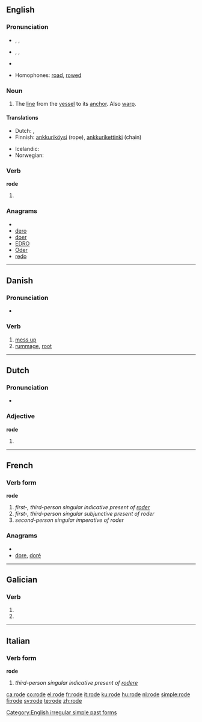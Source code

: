 ==English==

===Pronunciation===
* {{a|UK}} {{enPR|rōd}}, {{IPA|/ˈɹəʊd/}}, {{SAMPA|/r@Ud/}}
* {{a|US}} {{enPR|rōd}}, {{IPA|/ˈɹoʊd/}}, {{SAMPA|/roUd/}}
* {{audio|en-us-rode.ogg|Audio (US)}}
*: {{rhymes|əʊd}}
* Homophones: [[road]], [[rowed]]

===Noun===
{{en-noun}}

# {{nautical}} The [[line]] from the [[vessel]] to its [[anchor]].  Also [[warp]].

====Translations====
{{trans-top|The line from the vessel to its anchor}}
* Dutch: {{t-|nl|reed}}, {{t+|nl|reden}}
* Finnish: [[ankkuriköysi]] (rope), [[ankkurikettinki]] (chain)
{{trans-mid}}
* Icelandic: {{t+|is|reið}}
* Norwegian: {{t+|no|red}}
{{trans-bottom}}

===Verb===
'''rode'''

# {{simple past of|[[ride]]}}

===Anagrams===
* {{alphagram|deor}}
* [[dero#English|dero]]
* [[doer#English|doer]]
* [[EDRO#English|EDRO]]
* [[Oder#English|Oder]]
* [[redo#English|redo]]

[[Category:English irregular simple past forms]]
----
==Danish==
{{wikipedia|lang=da}}

===Pronunciation===
* {{IPA|/roːdə/|[ˈʁoːðə]|lang=da}}

===Verb===
{{da-verb|rod|rode|roder|rodede|har|rodet}}

# [[mess up]] {{qualifier|make a physical mess of}}
# [[rummage]], [[root]]

----

==Dutch==

===Pronunciation===
* {{IPA|[ɾojə]|lang=nl}}

===Adjective===
'''rode'''

# {{nl-adj-inflected|rood}}

----

==French==

===Verb form===
'''rode'''

# ''first-, third-person singular indicative present of [[roder]]''
# ''first-, third-person singular subjunctive present of roder''
# ''second-person singular imperative of roder''

===Anagrams===
* {{alphagram|deor}}
* [[dore#French|dore]], [[doré#French|doré]]

----

==Galician==

===Verb===
{{gl-verb-form}}

# {{conjugation of|[[rodar#Galician|rodar]]||1|s|pres|sub}}
# {{conjugation of|[[rodar#Galician|rodar]]||3|s|pres|sub}}

----

==Italian==

===Verb form===
'''rode'''

# ''third-person singular indicative present of [[rodere]]''

[[ca:rode]]
[[co:rode]]
[[el:rode]]
[[fr:rode]]
[[it:rode]]
[[ku:rode]]
[[hu:rode]]
[[nl:rode]]
[[simple:rode]]
[[fi:rode]]
[[sv:rode]]
[[te:rode]]
[[zh:rode]]